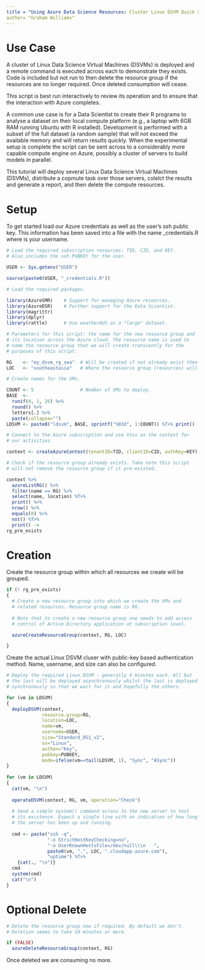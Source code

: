 ```yaml
---
title = "Using Azure Data Science Resources: Cluster Linux DSVM Quick Start"
author= "Graham Williams"
---
```


# Use Case

A cluster of Linux Data Science Virtual Machines (DSVMs) is deployed
and a remote command is executed across each to demonstrate they
exists. Code is included but not run to then delete the resource group
if the resources are no longer required. Once deleted consumption will
cease.

This script is best run interactively to review its operation and to
ensure that the interaction with Azure completes.

A common use case is for a Data Scientist to create their R programs
to analyse a dataset on their local compute platform (e.g., a laptop
with 6GB RAM running Ubuntu with R installed). Development is
performed with a subset of the full dataset (a random sample) that
will not exceed the available memory and will return results
quickly. When the experimental setup is complete the script can be
sent across to a considerably more capable compute engine on Azure,
possibly a cluster of servers to build models in parallel.

This tutorial will deploy several Linux Data Science Virtual Machines
(DSVMs), distribute a copmute task over those servers, colelct the
results and generate a report, and then delete the compute
resources.

# Setup

To get started load our Azure credentials as well as the user's ssh
public key. This information has been saved into a file with the name
<USER>_credentials.R where <USER> is your username.

```r
# Load the required subscription resources: TID, CID, and KEY.
# Also includes the ssh PUBKEY for the user.

USER <- Sys.getenv("USER")

source(paste0(USER, "_credentials.R"))
```

```r
# Load the required packages.

library(AzureSMR)    # Support for managing Azure resources.
library(AzureDSR)    # Further support for the Data Scientist.
library(magrittr)    
library(dplyr)
library(rattle)      # Use weatherAUS as a "large" dataset.
```

```r
# Parameters for this script: the name for the new resource group and
# its location across the Azure cloud. The resource name is used to
# name the resource group that we will create transiently for the
# purposes of this script.

RG    <- "my_dsvm_rg_sea"  # Will be created if not already exist then kill.
LOC   <- "southeastasia"   # Where the resource group (resources) will be hosted.

# Create names for the VMs.

COUNT <- 5                 # Number of VMs to deploy.
BASE  <- 
  runif(4, 1, 26) %>%
  round() %>%
  letters[.] %>%
  paste(collapse="")
LDSVM <- paste0("ldsvm", BASE, sprintf("%03d", 1:COUNT)) %T>% print()
```

```r
# Connect to the Azure subscription and use this as the context for
# our activities.

context <- createAzureContext(tenantID=TID, clientID=CID, authKey=KEY)

# Check if the resource group already exists. Take note this script
# will not remove the resource group if it pre-existed.

context %>%
  azureListRG() %>%
  filter(name == RG) %>%
  select(name, location) %T>%
  print() %>%
  nrow() %>%
  equals(0) %>%
  not() %T>%
  print() ->
rg_pre_exists
```
# Creation

Create the resource group within which all resources we create will be
grouped.

```r
if (! rg_pre_exists)
{
  # Create a new resource group into which we create the VMs and
  # related resources. Resource group name is RG. 
  
  # Note that to create a new resource group one needs to add access
  # control of Active Directory application at subscription level.

  azureCreateResourceGroup(context, RG, LOC)

}
```

Create the actual Linux DSVM cluser with public-key based
authentication method. Name, username, and size can also be
configured.

```r
# Deploy the required Linux DSVM - generally 4 minutes each. All but
# the last will be deployed asynchronously whilst the last is deployed
# synchronously so that we wait for it and hopefully the others.

for (vm in LDSVM)
{
  deployDSVM(context, 
             resource.group=RG,
             location=LOC,
             name=vm,
             username=USER,
             size="Standard_DS1_v2",
             os="Linux",
             authen="Key",
             pubkey=PUBKEY,
             mode=ifelse(vm==tail(LDSVM, 1), "Sync", "ASync"))
}
    
for (vm in LDSVM)
{
  cat(vm, "\n")
  
  operateDSVM(context, RG, vm, operation="Check")
  
  # Send a simple system() command across to the new server to test
  # its existence. Expect a single line with an indication of how long
  # the server has been up and running.
  
  cmd <- paste("ssh -q",
               "-o StrictHostKeyChecking=no",
               "-o UserKnownHostsFile=/dev/null\\\n   ",
               paste0(vm, ".", LOC, ".cloudapp.azure.com"),
               "uptime") %T>%
    {cat(., "\n")}
  cmd
  system(cmd)
  cat("\n")
}
```

# Optional Delete

```r
# Delete the resource group now if required. By default we don't.
# Deletion seems to take 10 minutes or more.

if (FALSE)
  azureDeleteResourceGroup(context, RG)
```

Once deleted we are consuming no more.
